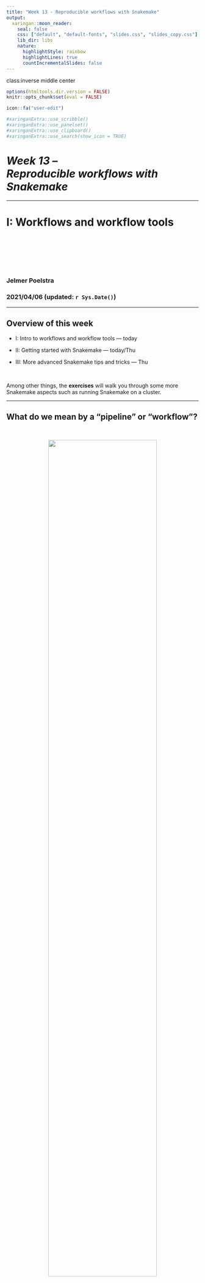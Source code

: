 ```yaml
---
title: "Week 13 - Reproducible workflows with Snakemake"
output:
  xaringan::moon_reader:
    seal: false
    css: ["default", "default-fonts", "slides.css", "slides_copy.css"]
    lib_dir: libs
    nature:
      highlightStyle: rainbow
      highlightLines: true
      countIncrementalSlides: false
---
```

class:inverse middle center

```r
options(htmltools.dir.version = FALSE)
knitr::opts_chunk$set(eval = FALSE)

icon::fa("user-edit")
```

```r
#xaringanExtra::use_scribble()
#xaringanExtra::use_panelset()
#xaringanExtra::use_clipboard()
#xaringanExtra::use_search(show_icon = TRUE)
```

# *Week 13 &ndash; <br> Reproducible workflows with Snakemake*

----

# I: Workflows and workflow tools

<br> <br> <br> <br> <br>

### Jelmer Poelstra
### 2021/04/06 (updated: `r Sys.Date()`)

---

## Overview of this week

- I: Intro to workflows and workflow tools &mdash; today
  
- II: Getting started with Snakemake &mdash; today/Thu

- III: More advanced Snakemake tips and tricks &mdash; Thu

<br>

Among other things, the **exercises** will walk you through some more Snakemake
aspects such as running Snakemake on a cluster.

---

## What do we mean by a "pipeline" or "workflow"?

<br>

<p align="center">
<img src=img/schem-workflow.svg width=75%>
</p>

---

## An example partial workflow script

```sh
samples = (smpA smpB smpC)

# Trim:
for sample in ${samples[@]}; do
    scripts/trim.sh data/"$sample".fq > res/"$sample"_trim.fq
done

# Map:
for sample in ${samples[@]}; do
    scripts/map.sh res/"$sample"_trim.fq > res/"$sample".bam
done

# Count:
scripts/count.sh ${samples[@]} > res/count_table.txt
```

---

## An example partial workflow script

With a single `for` loop:

```sh
samples = (smpA smpB smpC)

# Trim and map:
for sample in ${samples[@]}; do
    scripts/trim.sh data/"$sample".fq > res/"$sample"_trim.fq
    scripts/map.sh res/"$sample"_trim.fq > res/"$sample".bam
done

# Count:
scripts/count.sh ${samples[@]} > res/count_table.txt
```

---

## Why create a pipeline / workflow?

What are the advantages of creating a workflow rather than running scripts
one-by-one as needed?

<br>

- **Rerunning** everything is much easier -- you may want to do so after adding
  samples, changing a script, changing settings, and so on.

- **Re-applying** the same set of analyses in a different project is much easier. 

<br>

--

- The workflow is a form of **documentation** of the steps taken.

- It makes sure you are **including all necessary steps** and
  are not overlooking a script or a manual step.

- **Reproducibility** in is generally improved,
  e.g. it will be easier for others to repeat you analysis.

---

## Challenges with workflows: <br> You need to rerun parts of it

**Rerunning *part* of the workflow may be necessary**, e.g. after:
  
- Some scripts fail.

- Some scripts fail for some samples only.

- Adding a sample.

- You want to change a script or settings somewhere halfway the workflow.

---

## Challenges with workflows: <br> You need to rerun parts of it

**Ad-hoc strategies to solve some of these:**
  
- Comment out part of the workflow:

  ```sh
  for sample in ${samples[@]}; do
        #scripts/trim.sh data/"$sample".fq > res/"$sample"_trim.fq
        scripts/map.sh res/"$sample"_trim.fq > res/"$sample".bam
  done
  scripts/count.sh ${samples[@]} > res/count_table.txt
  ```

--

- Make temporary changes:

  ```sh
  samples = (smpA smpB smpC smpD)
  
  #for sample in ${samples[@]}; do
        sample=smpD  # TEMPORARY LINE
        scripts/trim.sh data/"$sample".fq > res/"$sample"_trim.fq
        scripts/map.sh res/"$sample"_trim.fq > res/"$sample".bam
  #done
  scripts/count.sh ${samples[@]} > res/count_table.txt
  ```

---

## Challenges with workflows: <br> You need to rerun parts of it

**Labor-intensive strategy to solve some of these:**  
Lots of command-line options and `if`-statements to enable flexible running of
part of the workflow (and perhaps to change settings):

```sh
trim=$1   # true or false
map=$2    # true or false
count=$3  # true or false

for sample in ${samples[@]}; do
    if [ "$map" = true ]; then
        scripts/trim.sh data/"$sample".fq > res/"$sample"_trim.fq
    fi
    
    if [ "$trim" = true ]; then
        scripts/map.sh res/"$sample"_trim.fq > res/"$sample".bam
    fi
done

if [ "$count" = true ]; then
    scripts/count.sh ${samples[@]} > res/count_table.txt
fi
```

---

## Challenges with workflows: <br> managing cluster jobs

Say we want to speed things up and submit SLURM jobs for each script:

```sh
for sample in ${samples[@]}; do
    sbatch scripts/trim.sh data/"$sample".fq > res/"$sample"_trim.fq
    sbatch scripts/map.sh res/"$sample"_trim.fq > res/"$sample".bam
done

sbatch scripts/count.sh ${samples[@]} > res/count_table.txt
```

.content-box-q[
What is the problem here?
]

--

.content-box-answer[
Steps that need output files from prior steps won't wait for those prior steps!
]

For any workflow that has some steps operating on each sample separately:
**How do you let the steps properly wait for each other?**


---

## Challenges with workflows: <br> managing cluster jobs

**Ad-hoc strategies:**

- Go back to the original script and **run the whole workflow as a single job,**
  and per-sample steps are simply run 1-by-1 in a loop.
  This is too time-consuming in many cases...

- Rather than running the workflow script as an actual script,  
  just **use it as scaffolding** and submit jobs one-by-one / group-by-group. 
  
--

**Labor-intensive strategy:**

- Use SLURM job dependencies &ndash;
  but hard to manage for more complex workflows.
  
  ```sh
  for sample in ${samples[@]}; do
      line=$(sbatch scripts/trim.sh)
      trim_id=$(echo $line | sed 's/Submitted batch job //')
      sbatch --dependency=afterok:$trim_id scripts/map.sh
  done
  
  sbatch --dependency=singleton scripts/count.sh
  ```

---

## Challenges with workflows: <br> monitor and manage script failure

**How do you monitor job failure and automatically stop the workflow upon job
failure?**

<br>

**Ad-hoc strategies:**

- Go back to the original script and **run the whole workflow as a single job,**
  and proper Bash settings will at least make the workflow stop upon failure.

- Rather than running the workflow script as an actual script,  
  just **use it as scaffolding** and submit jobs one-by-one / group-by-group.
  
<br>

--

**Labor-intensive strategy:**

- Lots of testing for proper input for each script,  
  test the exit status of each script, etc.

---

## The need for specialized workflow tools

<p align="center">
<img src=img/nature-feature.png width=100%>
</p>

----

--

> Typically, researchers codify workflows using general scripting languages such as Python or Bash. But these often lack the necessary flexibility.

>Workflows can involve hundreds to thousands of data files; a pipeline must be able to monitor their progress and exit gracefully if any step fails. And pipelines must be smart enough to work out which tasks need to be re-executed and which do not.

---

## The need for specialized workflow tools?

<p align="center">
<img src=img/nature-feature.png width=100%>
</p>

<br>

> Bioinformatician Davis McCarthy at St Vincent’s Institute of Medical Research in Fitzroy, Australia, says Python and R were more than enough for the relatively simple workflows he used as a PhD student.

---

## Workflow management systems

Workflow tools, often called "workflow management systems",  
provide ways to **formally describe and execute workflows.**

<br>

Some of the most commonly used command-line based options for working with
biological sequence data are:

- Snakemake
- Nextflow
- Common Worklow Language (CWL) 
- Workflow Description Language (WDL).

<br>

--

While there is a bit of a learning curve for all of these,  
they solve the challenges discussed above, and offer several other benefits.

For many workflows, they will eventually be huge time-savers,
both in terms of time spent composing the workflow and in running time of the
workflow.

---

## Advantages of formal workflow management &ndash; <br> all the buzzwords...

- **Reproducibility and transparency**
  - Document the workflow.
  - Document dependencies among data and among code.
  - Allows analysis of workflow graph.
  - Integration with software management.

- **Automation**

  - Detect & rerun upon changes in input files and failed steps.
  - Rerun for other datasets.

- **Portability**
  
  - Workflow can be easily rerun on a laptop, an HPC system,
    in the cloud, with or without containers.
    
---

## Advantages of formal workflow management (cont.)

- **Scalability**

  - Efficient execution &ndash; all dependencies are known,
    cluster submission is automated & optimized.
  - No need to loop over samples yourself.

<br>

- **Flexibility** due to a separation of:
  
  - Generic nuts-and-bolts of the workflow.
  - Run-specific configuration &ndash; samples, directories, options.
  - Things specific to the runtime environment (laptop vs cluster vs cloud).

---
class: center middle inverse

# Questions?

-----

<br> <br> <br> <br>

---

<figure>
<p align="center">
<img src=img/giaa140fig1.jpeg width="90%">
<figcaption>From <a href="https://academic.oup.com/gigascience/article/10/1/giaa140/6092773/">Reiter et al. 2021: Streamlining data-intensive biology with workflow systems</a></figcaption>
</p>
</figure>

---

## Advantages of formal workflow management

> The essence of what we're trying to do:
>
> - Automate a workflow
> - Document the workflow
> - Document the dependencies among data files, code
> - Re-run only the necessary code, based on what has changed
>
> &mdash; [Karl Broman](http://kbroman.org/Tools4RR/assets/lectures/01_intro.pdf)
